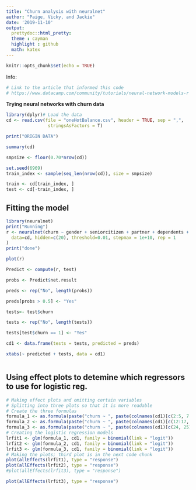 ```yaml
---
title: "Churn analysis with neuralnet"
author: "Paige, Vicky, and Jackie"
date: '2019-11-10'
output: 
  prettydoc::html_pretty:
  theme : cayman
  highlight : github
  math: katex
---
```


```r
knitr::opts_chunk$set(echo = TRUE)
```

Info:
```r
# Link to the article that informed this code
# https://www.datacamp.com/community/tutorials/neural-network-models-r
```

**Trying neural networks with churn data**

```r
library(dplyr)# Load the data
cd <- read.csv(file = "oneHotBalance.csv", header = TRUE, sep = ",", 
                stringsAsFactors = T)

print("ORIGIN DATA")

summary(cd)
```

```r
smpsize <- floor(0.70*nrow(cd))

set.seed(6969)
train_index <- sample(seq_len(nrow(cd)), size = smpsize)

train <- cd[train_index, ]
test <- cd[-train_index, ]
```

## Fitting the model
```r
library(neuralnet)
print("Running")
r <- neuralnet(churn ~ gender + seniorcitizen + partner + dependents + tenure + phoneservice + multiplelines + internetservicefibreoptic + internetserviceno +internetserviceDSL + onlinesecurity + onlinebackup + deviceprotection + techsupport + streamingtv + streamingmovies + contractoneyear + contracttwoyear +contractmtm + paperlessbilling + paymentmethodcreditcard + paymentmethodbanktransfer + paymentmethodmailedcheck + paymentmethodelectroniccheck + monthlycharges + totalcharges,
  data=cd, hidden=c(20), threshold=0.01, stepmax = 1e+10, rep = 1
)
print("done")

plot(r)
```

```r
Predict <- compute(r, test)

probs <- Predict$net.result

preds <- rep("No", length(probs))

preds[probs > 0.5] <- "Yes"

tests<- test$churn

tests <- rep("No", length(tests))

tests[test$churn == 1] <- "Yes"

cd1 <- data.frame(tests = tests, predicted = preds)

xtabs(~ predicted + tests, data = cd1)



```

## Using effect plots to detemine which regressors to use for logistic reg.
```r
# Making effect plots and omitting certain variables
# Splitting into three plots so that it is more readable
# Create the three formulas
formula_1 <- as.formula(paste("churn ~ ", paste(colnames(cd1)[c(2:5, 7:11)], collapse = " + ")))
formula_2 <- as.formula(paste("churn ~ ", paste(colnames(cd1)[c(12:17, 19, 22, 23)], collapse = " + ")))
formula_3 <- as.formula(paste("churn ~ ", paste(colnames(cd1)[c(24, 25)], collapse = " + ")))
# Creating the logistic regression models
lrfit1 <- glm(formula_1, cd1, family = binomial(link = "logit"))
lrfit2 <- glm(formula_2, cd1, family = binomial(link = "logit"))
lrfit3 <- glm(formula_3, cd1, family = binomial(link = "logit"))
# Making the plots; third plot is in the next code chunk
plot(allEffects(lrfit1), type = "response")
plot(allEffects(lrfit2), type = "response")
#plot(allEffects(lrfit3), type = "response")
```

```r
plot(allEffects(lrfit3), type = "response")
```






